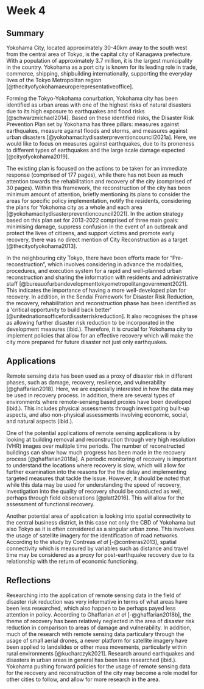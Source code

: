# Week 4

## Summary

Yokohama City, located approximately 30-40km away to the south west from the central area of Tokyo, is the capital city of Kanagawa prefecture. With a population of approximately 3.7 million, it is the largest municipality in the country. Yokohama as a port city is known for its leading role in trade, commerce, shipping, shipbuilding internationally, supporting the everyday lives of the Tokyo Metropolitan region [@thecityofyokohamaeuroperepresentativeoffice].

Forming the Tokyo-Yokohama conurbation, Yokohama city has been identified as urban areas with one of the highest risks of natural disasters due to its high exposure to earthquakes and flood risks [@schwarzmichael2014]. Based on these identified risks, the Disaster Risk Prevention Plan set by Yokohama has three pillars: measures against earthquakes, measure against floods and storms, and measures against urban disasters [@yokohamacitydisasterpreventioncouncil2021a]. Here, we would like to focus on measures against earthquakes, due to its proneness to different types of earthquakes and the large scale damage expected [@cityofyokohama2019].

The existing plan is focused on the actions to be taken for an immediate response (comprised of 177 pages), while there has not been as much attention towards the rehabilitation and recovery of the city (comprised of 30 pages). Within this framework, the reconstruction of the city has been minimum amount of attention, briefly mentioning its plans to consider the areas for specific policy implementation, notify the residents, considering the plans for Yokohoma city as a whole and each area [@yokohamacitydisasterpreventioncouncil2021]. In the action strategy based on this plan set for 2013-2022 comprised of three main goals: minimising damage, suppress confusion in the event of an outbreak and protect the lives of citizens, and support victims and promote early recovery, there was no direct mention of City Reconstruction as a target [@thecityofyokohama2013].

In the neighbouring city Tokyo, there have been efforts made for "Pre-reconstruction", which involves considering in advance the modalities, procedures, and execution system for a rapid and well-planned urban reconstruction and sharing the information with residents and administrative staff [@bureauofurbandevelopmenttokyometropolitangovernment2021]. This indicates the importance of having a more well-developed plan for recovery. In addition, in the Sendai Framework for Disaster Risk Reduction, the recovery, rehabilitation and reconstruction phase has been identified as a 'critical opportunity to build back better' [@unitednationsofficefordisasterriskreduction]. It also recognises the phase as allowing further disaster risk reduction to be incorporated in the development measures (ibid.). Therefore, it is crucial for Yokohama city to implement policies that allow for an effective recovery which will make the city more prepared for future disaster not just only earthquakes.

## Applications

Remote sensing data has been used as a proxy of disaster risk in different phases, such as damage, recovery, resilience, and vulnerability [@ghaffarian2018]. Here, we are especially interested in how the data may be used in recovery process. In addition, there are several types of environments where remote-sensing based proxies have been developed (ibid.). This includes physical assessments through investigating built-up aspects, and also non-physical assessments involving economic, social, and natural aspects (ibid.).

One of the potential applications of remote sensing applications is by looking at building removal and reconstruction through very high resolution (VHR) images over multiple time periods. The number of reconstructed buildings can show how much progress has been made in the recovery process [@ghaffarian2018a]. A periodic monitoring of recovery is important to understand the locations where recovery is slow, which will allow for further examination into the reasons for the the delay and implementing targeted measures that tackle the issue. However, it should be noted that while this data may be used for understanding the speed of recovery, investigation into the quality of recovery should be conducted as well, perhaps through field observations [@platt2016]. This will allow for the assessment of functional recovery.

Another potential area of application is looking into spatial connectivity to the central business district, in this case not only the CBD of Yokohama but also Tokyo as it is often considered as a singular urban zone. This involves the usage of satellite imagery for the identification of road networks. According to the study by Contreas *et al* [-@contreras2013], spatial connectivity which is measured by variables such as distance and travel time may be considered as a proxy for post-earthquake recovery due to its relationship with the return of economic functioning.

## Reflections

Researching into the application of remote sensing data in the field of disaster risk reduction was very informative in terms of what areas have been less researched, which also happen to be perhaps payed less attention in policy. According to Ghaffarian *et al* [-@ghaffarian2018b], the theme of recovery has been relatively neglected in the area of disaster risk reduction in comparison to areas of damage and vulnerability. In addition, much of the research with remote sensing data particulary through the usage of small aerial drones, a newer platform for satellite imagery have been applied to landslides or other mass movements, particularly within rural environments [@kucharczyk2021]. Research around earthquakes and disasters in urban areas in general has been less researched (ibid.). Yokohama pushing forward policies for the usage of remote sensing data for the recovery and reconstruction of the city may become a role model for other cities to follow, and allow for more research in the area.
